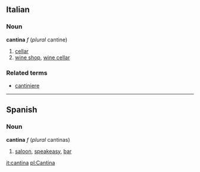 ==Italian==
===Noun===
'''cantina''' ''f'' (''plural'' cantine)
#[[cellar]]
#[[wine shop]], [[wine cellar]]

===Related terms===
*[[cantiniere]]

----

==Spanish==
===Noun===
'''cantina''' ''f'' (''plural'' cantinas)
#[[saloon]], [[speakeasy]], [[bar]]

[[it:cantina]]
[[pl:Cantina]]